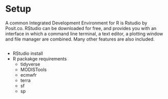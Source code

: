 # Setup {#sec-setup}

A common Integrated Development Environment for R is Rstudio by Posit.co. RStudio can be downloaded for free, and provides you with an interface in which a command line terminal, a text editor, a plotting window and file manager are combined. Many other features are also included.

![]()

- RStudio install
- R packakge requirements
  - tidyverse
  - MODISTools
  - ecmwfr
  - terra
  - sf
  - sp